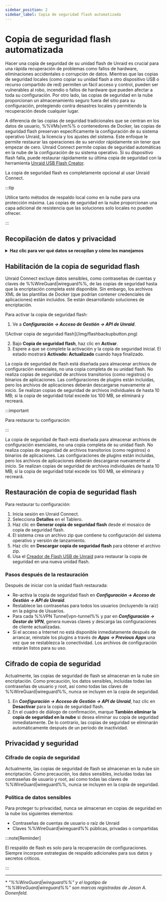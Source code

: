 ```yaml
---
sidebar_position: 2
sidebar_label: Copia de seguridad flash automatizada
---
```



# Copia de seguridad flash automatizada

Hacer una copia de seguridad de su unidad flash de Unraid es crucial para una rápida recuperación de problemas como fallos de hardware, eliminaciones accidentales o corrupción de datos. Mientras que las copias de seguridad locales (como copiar su unidad flash a otro dispositivo USB o recurso compartido de red) permiten un fácil acceso y control, pueden ser vulnerables al robo, incendio o fallos de hardware que pueden afectar a toda su configuración. Por otro lado, las copias de seguridad en la nube proporcionan un almacenamiento seguro fuera del sitio para su configuración, protegiendo contra desastres locales y permitiendo la recuperación desde cualquier lugar.

A diferencia de las copias de seguridad tradicionales que se centran en los datos de usuario, %%VMs|vm%% o contenedores de Docker, las copias de seguridad flash preservan específicamente la configuración de su sistema operativo Unraid, la licencia y los ajustes del sistema. Este enfoque le permite restaurar las operaciones de su servidor rápidamente sin tener que empezar de cero. Unraid Connect permite copias de seguridad automáticas en la nube de la configuración de su sistema operativo. Si su dispositivo flash falla, puede restaurar rápidamente su última copia de seguridad con la herramienta [Unraid USB Flash Creator](https://unraid.net/download).

La copia de seguridad flash es completamente opcional al usar Unraid Connect.

:::tip

Utilice tanto métodos de respaldo local como en la nube para una protección máxima. Las copias de seguridad en la nube proporcionan una capa adicional de resistencia que las soluciones solo locales no pueden ofrecer.

:::

## Recopilación de datos y privacidad

<details>
  <summary><strong>Haz clic para ver qué datos se recopilan y cómo los manejamos</strong></summary>

  Unraid Connect toma en serio tu privacidad y datos al usar la copia de seguridad flash:

  <h4>Propósito</h4>

  La copia de seguridad rápida solo conserva los archivos de configuración necesarios para restaurar tu entorno del SO Unraid. Esto te ayuda a recuperarte rápidamente y mantener la continuidad del servicio en caso de que tu dispositivo flash presente una falla.

  <h4>Datos recolectados</h4>

  La copia de seguridad incluye solo archivos de configuración, asegurando que la información sensible, como contraseñas y claves de %%WireGuard|wireguard%%, esté excluida. Los archivos XML de plantillas de Docker pueden ser parte de la copia de seguridad y podrían contener credenciales específicas de la aplicación.

  <h4>Retención de datos</h4>

  Solo se conserva la última copia de seguridad. Si una copia de seguridad excede ciertos límites—específicamente, si los archivos individuales superan los 10 MB o el tamaño total del repositorio excede los 100 MB—será eliminada y recreada. Las copias de seguridad también se eliminan cuando desactivas la función de copia de seguridad rápida o después de un periodo específico de inactividad.

  <h4>Compartición de datos</h4>

  Los datos de la copia de seguridad rápida nunca se comparten con terceros. Se almacenan exclusivamente para proporcionarte servicios de respaldo y restauración.
</details>

## Habilitación de la copia de seguridad flash

Unraid Connect excluye datos sensibles, como contraseñas de cuentas y claves de %%WireGuard|wireguard%%, de las copias de seguridad hasta que la encriptación completa esté disponible. Sin embargo, los archivos XML de las plantillas de Docker (que podrían contener credenciales de aplicaciones) están incluidos. Se están desarrollando soluciones de encriptación.

Para activar la copia de seguridad flash:

1. Ve a ***Configuración → Acceso de Gestión → API de Unraid***.

<div style={{ margen: 'auto', maxAnchura: '600px', display: 'flex', flexDirection: 'columna', alignItems: 'centro' }}>
  ![Activar copia de seguridad flash](/img/flashbackupbutton.png)
</div>

2. Bajo **Copia de seguridad flash**, haz clic en **Activar**.
3. Espere a que se complete la activación y la copia de seguridad inicial. El estado mostrará **Activado: Actualizado** cuando haya finalizado.

La copia de seguridad de flash está diseñada para almacenar archivos de configuración esenciales, no una copia completa de su unidad flash. No realiza copias de seguridad de archivos transitorios (como registros) o binarios de aplicaciones. Las configuraciones de plugins están incluidas, pero los archivos de aplicaciones deberán descargarse nuevamente al inicio. Se realizan copias de seguridad de archivos individuales de hasta 10 MB; si la copia de seguridad total excede los 100 MB, se eliminará y recreará.

:::important

Para restaurar tu configuración:

:::

La copia de seguridad de flash está diseñada para almacenar archivos de configuración esenciales, no una copia completa de su unidad flash. No realiza copias de seguridad de archivos transitorios (como registros) o binarios de aplicaciones. Las configuraciones de plugins están incluidas, pero los archivos de aplicaciones deberán descargarse nuevamente al inicio. Se realizan copias de seguridad de archivos individuales de hasta 10 MB; si la copia de seguridad total excede los 100 MB, se eliminará y recreará.

## Restauración de copia de seguridad flash

Para restaurar tu configuración:

1. Inicia sesión en Unraid Connect.
2. Selecciona **Detalles** en el Tablero.
3. Haz clic en **Generar copia de seguridad flash** desde el mosaico de copia de seguridad flash.
4. El sistema crea un archivo zip que contiene tu configuración del sistema operativo y versión de lanzamiento.
5. Haz clic en **Descargar copia de seguridad flash** para obtener el archivo zip.
6. Usa el [Creador de Flash USB de Unraid](https://unraid.net/download) para restaurar la copia de seguridad en una nueva unidad flash.

### Pasos después de la restauración

Después de iniciar con la unidad flash restaurada:

- Re-activa la copia de seguridad flash en ***Configuración → Acceso de Gestión → API de Unraid***.
- Restablece las contraseñas para todos los usuarios (incluyendo la raíz) en la página de Usuarios.
- Para cada %%VPN Tunnel|vpn-tunnel%% y par en ***Configuración → Gestor de VPN***, genera nuevas claves y descarga las configuraciones de cliente actualizadas.
- Si el acceso a Internet no está disponible inmediatamente después de arrancar, reinstale los plugins a través de ***Apps → Previous Apps*** una vez que se restablezca la conectividad. Los archivos de configuración estarán listos para su uso.

## Cifrado de copia de seguridad

Actualmente, las copias de seguridad de flash se almacenan en la nube sin encriptación. Como precaución, los datos sensibles, incluidas todas las contraseñas de usuario y root, así como todas las claves de %%WireGuard|wireguard%%, nunca se incluyen en la copia de seguridad.

1. En ***Configuración → Acceso de Gestión → API de Unraid***, haz clic en **Desactivar** para la copia de seguridad flash.
2. En el cuadro de diálogo de confirmación, marque **También eliminar la copia de seguridad en la nube** si desea eliminar su copia de seguridad inmediatamente. De lo contrario, las copias de seguridad se eliminarán automáticamente después de un período de inactividad.

## Privacidad y seguridad

### Cifrado de copia de seguridad

Actualmente, las copias de seguridad de flash se almacenan en la nube sin encriptación. Como precaución, los datos sensibles, incluidas todas las contraseñas de usuario y root, así como todas las claves de %%WireGuard|wireguard%%, nunca se incluyen en la copia de seguridad.

### Política de datos sensibles

Para proteger tu privacidad, nunca se almacenan en copias de seguridad en la nube los siguientes elementos:

- Contraseñas de cuentas de usuario o raíz de Unraid
- Claves %%WireGuard|wireguard%% públicas, privadas o compartidas

:::note\[Reminder]

El respaldo de flash es solo para la recuperación de configuraciones. Siempre incorpore estrategias de respaldo adicionales para sus datos y secretos críticos.

:::

---

\* *"%%WireGuard|wireguard%%" y el logotipo de "%%WireGuard|wireguard%%" son marcas registradas de Jason A. Donenfeld.*
